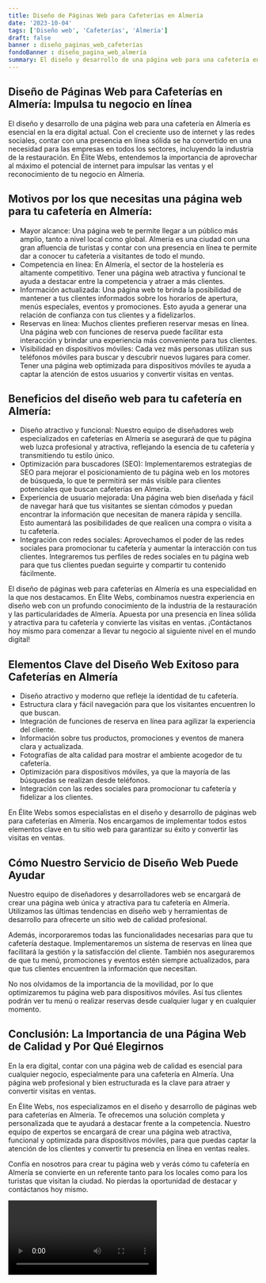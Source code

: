 ```yaml
---
title: Diseño de Páginas Web para Cafeterías en Almería
date: '2023-10-04'
tags: ['Diseño web', 'Cafeterías', 'Almería']
draft: false
banner : diseño_paginas_web_cafeterías
fondoBanner : diseño_pagina_web_almería
summary: El diseño y desarrollo de una página web para una cafetería en Almería es esencial en la era digital actual. Con el creciente uso de internet y las redes sociales, contar con una presencia en línea sólida se ha convertido en una necesidad para las empresas en todos los sectores, incluyendo la industria de la restauración. En Élite Webs, entendemos la importancia de aprovechar al máximo el potencial de internet para impulsar las ventas y el reconocimiento de tu negocio en Almería.
---
```


## Diseño de Páginas Web para Cafeterías en Almería: Impulsa tu negocio en línea

El diseño y desarrollo de una página web para una cafetería en Almería es esencial en la era digital actual. Con el creciente uso de internet y las redes sociales, contar con una presencia en línea sólida se ha convertido en una necesidad para las empresas en todos los sectores, incluyendo la industria de la restauración. En Élite Webs, entendemos la importancia de aprovechar al máximo el potencial de internet para impulsar las ventas y el reconocimiento de tu negocio en Almería.

## Motivos por los que necesitas una página web para tu cafetería en Almería: 

- Mayor alcance: Una página web te permite llegar a un público más amplio, tanto a nivel local como global. Almería es una ciudad con una gran afluencia de turistas y contar con una presencia en línea te permite dar a conocer tu cafetería a visitantes de todo el mundo.
- Competencia en línea: En Almería, el sector de la hostelería es altamente competitivo. Tener una página web atractiva y funcional te ayuda a destacar entre la competencia y atraer a más clientes.
- Información actualizada: Una página web te brinda la posibilidad de mantener a tus clientes informados sobre los horarios de apertura, menús especiales, eventos y promociones. Esto ayuda a generar una relación de confianza con tus clientes y a fidelizarlos.
- Reservas en línea: Muchos clientes prefieren reservar mesas en línea. Una página web con funciones de reserva puede facilitar esta interacción y brindar una experiencia más conveniente para tus clientes.
- Visibilidad en dispositivos móviles: Cada vez más personas utilizan sus teléfonos móviles para buscar y descubrir nuevos lugares para comer. Tener una página web optimizada para dispositivos móviles te ayuda a captar la atención de estos usuarios y convertir visitas en ventas.

## Beneficios del diseño web para tu cafetería en Almería: 

- Diseño atractivo y funcional: Nuestro equipo de diseñadores web especializados en cafeterías en Almería se asegurará de que tu página web luzca profesional y atractiva, reflejando la esencia de tu cafetería y transmitiendo tu estilo único.
- Optimización para buscadores (SEO): Implementaremos estrategias de SEO para mejorar el posicionamiento de tu página web en los motores de búsqueda, lo que te permitirá ser más visible para clientes potenciales que buscan cafeterías en Almería.
- Experiencia de usuario mejorada: Una página web bien diseñada y fácil de navegar hará que tus visitantes se sientan cómodos y puedan encontrar la información que necesitan de manera rápida y sencilla. Esto aumentará las posibilidades de que realicen una compra o visita a tu cafetería.
- Integración con redes sociales: Aprovechamos el poder de las redes sociales para promocionar tu cafetería y aumentar la interacción con tus clientes. Integraremos tus perfiles de redes sociales en tu página web para que tus clientes puedan seguirte y compartir tu contenido fácilmente.

El diseño de páginas web para cafeterías en Almería es una especialidad en la que nos destacamos. En Élite Webs, combinamos nuestra experiencia en diseño web con un profundo conocimiento de la industria de la restauración y las particularidades de Almería. Apuesta por una presencia en línea sólida y atractiva para tu cafetería y convierte las visitas en ventas. ¡Contáctanos hoy mismo para comenzar a llevar tu negocio al siguiente nivel en el mundo digital!

<GifSeo />

<Cta />

## Elementos Clave del Diseño Web Exitoso para Cafeterías en Almería

- Diseño atractivo y moderno que refleje la identidad de tu cafetería.
- Estructura clara y fácil navegación para que los visitantes encuentren lo que buscan.
- Integración de funciones de reserva en línea para agilizar la experiencia del cliente.
- Información sobre tus productos, promociones y eventos de manera clara y actualizada.
- Fotografías de alta calidad para mostrar el ambiente acogedor de tu cafetería.
- Optimización para dispositivos móviles, ya que la mayoría de las búsquedas se realizan desde teléfonos.
- Integración con las redes sociales para promocionar tu cafetería y fidelizar a los clientes.

En Élite Webs somos especialistas en el diseño y desarrollo de páginas web para cafeterías en Almería. Nos encargamos de implementar todos estos elementos clave en tu sitio web para garantizar su éxito y convertir las visitas en ventas.

## Cómo Nuestro Servicio de Diseño Web Puede Ayudar

Nuestro equipo de diseñadores y desarrolladores web se encargará de crear una página web única y atractiva para tu cafetería en Almería. Utilizamos las últimas tendencias en diseño web y herramientas de desarrollo para ofrecerte un sitio web de calidad profesional.

Además, incorporaremos todas las funcionalidades necesarias para que tu cafetería destaque. Implementaremos un sistema de reservas en línea que facilitará la gestión y la satisfacción del cliente. También nos aseguraremos de que tu menú, promociones y eventos estén siempre actualizados, para que tus clientes encuentren la información que necesitan.

No nos olvidamos de la importancia de la movilidad, por lo que optimizaremos tu página web para dispositivos móviles. Así tus clientes podrán ver tu menú o realizar reservas desde cualquier lugar y en cualquier momento.

## Conclusión: La Importancia de una Página Web de Calidad y Por Qué Elegirnos

En la era digital, contar con una página web de calidad es esencial para cualquier negocio, especialmente para una cafetería en Almería. Una página web profesional y bien estructurada es la clave para atraer y convertir visitas en ventas.

En Élite Webs, nos especializamos en el diseño y desarrollo de páginas web para cafeterías en Almería. Te ofrecemos una solución completa y personalizada que te ayudará a destacar frente a la competencia. Nuestro equipo de expertos se encargará de crear una página web atractiva, funcional y optimizada para dispositivos móviles, para que puedas captar la atención de los clientes y convertir tu presencia en línea en ventas reales.

Confía en nosotros para crear tu página web y verás cómo tu cafetería en Almería se convierte en un referente tanto para los locales como para los turistas que visitan la ciudad. No pierdas la oportunidad de destacar y contáctanos hoy mismo.

<Video />

<CtaBot job='Cafeterías' city='Almería'/>

<Gmaps query='Almería+españa+maps' />
